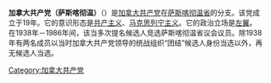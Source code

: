 {{Unreferenced|time=2021-04-11T07:11:54+00:00}}
'''加拿大共产党（萨斯喀彻温）'''（{{lang-en|Communist Party of Canada (Saskatchewan)}}）是[[加拿大共产党|加拿大共产党]]在[[萨斯喀彻温省|萨斯喀彻温省]]的分支。该党成立于19年。它的意识形态是[[共产主义|共产主义]]、[[马克思列宁主义|马克思列宁主义]]。它的政治立场是[[左翼|左翼]]。在1938年－1986年间，该当多次提名候选人竞选萨斯喀彻温省议会议员。除1938年有两名成员以当时加拿大共产党领导的统战组织“团结”候选人身份当选以外，再无候选人当选。

[[Category:加拿大共产党|Category:加拿大共产党]]